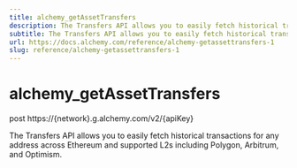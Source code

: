 ```yaml
---
title: alchemy_getAssetTransfers
description: The Transfers API allows you to easily fetch historical transactions for any address across Ethereum and supported L2s including Polygon, Arbitrum, and Optimism.
subtitle: The Transfers API allows you to easily fetch historical transactions for any address across Ethereum and supported L2s including Polygon, Arbitrum, and Optimism.
url: https://docs.alchemy.com/reference/alchemy-getassettransfers-1
slug: reference/alchemy-getassettransfers-1
---
```


# alchemy\_getAssetTransfers

post https://\{network}.g.alchemy.com/v2/\{apiKey}

The Transfers API allows you to easily fetch historical transactions for any address across Ethereum and supported L2s including Polygon, Arbitrum, and Optimism.
